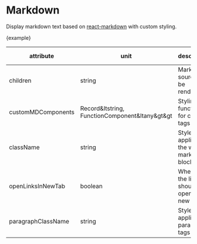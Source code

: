 

<Meta title="JSX/Markdown" />

# Markdown

Display markdown text based on [react-markdown](https://github.com/remarkjs/react-markdown) with custom styling.

<Preview>
  <Markdown>{example}</Markdown>
</Preview>

| attribute          | unit                                           | description                                      | default value | required |
| ------------------ | ---------------------------------------------- | ------------------------------------------------ | ------------- | -------- |
| children           | string                                         | Markdown source to be rendered                   | n/a           | true     |
| customMDComponents | Record&ltstring, FunctionComponent&ltany&gt&gt | Styling functions for custom tags                | n/a           | false    |
| className          | string                                         | Styles to be applied to the whole markdown block | ''            | false    |
| openLinksInNewTab  | boolean                                        | Whether the links should open in a new tab       | false         | false    |
| paragraphClassName | string                                         | Styles to be applied to paragraph tags           | ''            | false    |
